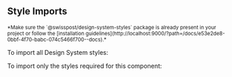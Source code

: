 
## Style Imports

<p>
  <small>*Make sure the `@swisspost/design-system-styles` package is already present in your project or follow the [installation guidelines](http://localhost:9000/?path=/docs/e53e2de8-0bbf-4f70-babc-074c5466f700--docs).*</small>
</p>

To import all Design System styles:

<div className="docblock-source-all-design">
  <Source code={`@use '@swisspost/design-system-styles/post-internal.scss';`} language="scss" />
</div>

To import only the styles required for this component:

<Source code={getComponentStyleImports(props)} language="scss" />
